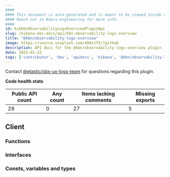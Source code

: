 ```yaml
---
####
#### This document is auto-generated and is meant to be viewed inside our experimental, new docs system.
#### Reach out in #docs-engineering for more info.
####
id: kibKbnObservabilityLogsOverviewPluginApi
slug: /kibana-dev-docs/api/kbn-observability-logs-overview
title: "@kbn/observability-logs-overview"
image: https://source.unsplash.com/400x175/?github
description: API docs for the @kbn/observability-logs-overview plugin
date: 2025-01-22
tags: ['contributor', 'dev', 'apidocs', 'kibana', '@kbn/observability-logs-overview']
---
```




Contact [@elastic/obs-ux-logs-team](https://github.com/orgs/elastic/teams/obs-ux-logs-team) for questions regarding this plugin.

**Code health stats**

| Public API count  | Any count | Items lacking comments | Missing exports |
|-------------------|-----------|------------------------|-----------------|
| 29 | 0 | 27 | 5 |

## Client

### Functions
<DocDefinitionList data={kbnObservabilityLogsOverviewObj.client.functions}/>

### Interfaces
<DocDefinitionList data={kbnObservabilityLogsOverviewObj.client.interfaces}/>

### Consts, variables and types
<DocDefinitionList data={kbnObservabilityLogsOverviewObj.client.misc}/>

